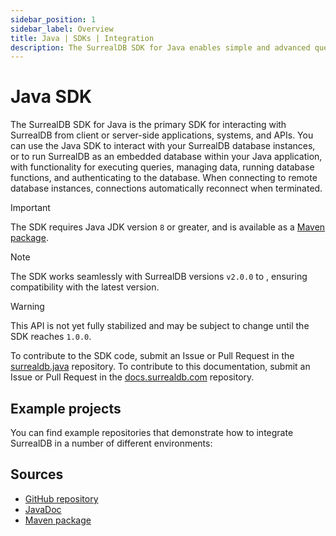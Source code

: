 ```yaml
---
sidebar_position: 1
sidebar_label: Overview
title: Java | SDKs | Integration
description: The SurrealDB SDK for Java enables simple and advanced querying of a remote or embedded database.
---
```



# Java SDK

The SurrealDB SDK for Java is the primary SDK for interacting with SurrealDB from client or server-side applications, systems, and APIs. You can use the Java SDK to interact with your SurrealDB database instances, or to run SurrealDB as an embedded database within your Java application, with functionality for executing queries, managing data, running database functions, and authenticating to the database. When connecting to remote database instances, connections automatically reconnect when terminated.

> [!IMPORTANT]
> The SDK requires Java JDK version `8` or greater, and is available as a [Maven package](https://mvnrepository.com/artifact/com.surrealdb/surrealdb).

> [!NOTE]
> The SDK works seamlessly with SurrealDB versions `v2.0.0` to <Version />, ensuring compatibility with the latest version.

> [!WARNING]
> This API is not yet fully stabilized and may be subject to change until the SDK reaches `1.0.0`.

To contribute to the SDK code, submit an Issue or Pull Request in the [surrealdb.java](https://github.com/surrealdb/surrealdb.java) repository. To contribute to this documentation, submit an Issue or Pull Request in the [docs.surrealdb.com](https://github.com/surrealdb/docs.surrealdb.com) repository.

## Example projects

You can find example repositories that demonstrate how to integrate SurrealDB in a number of different environments:

<Boxes>
    <IconBox
        title="Java Starter"
        description="A simple starter project demonstrating the power of the SurrealDB Java SDK"
        href="https://github.com/surrealdb/examples/tree/main/java-starter"
    />
</Boxes>

## Sources

- [GitHub repository](https://github.com/surrealdb/surrealdb.java)
- [JavaDoc](https://surrealdb.github.io/surrealdb.java/javadoc/)
- [Maven package](https://mvnrepository.com/artifact/com.surrealdb/surrealdb)